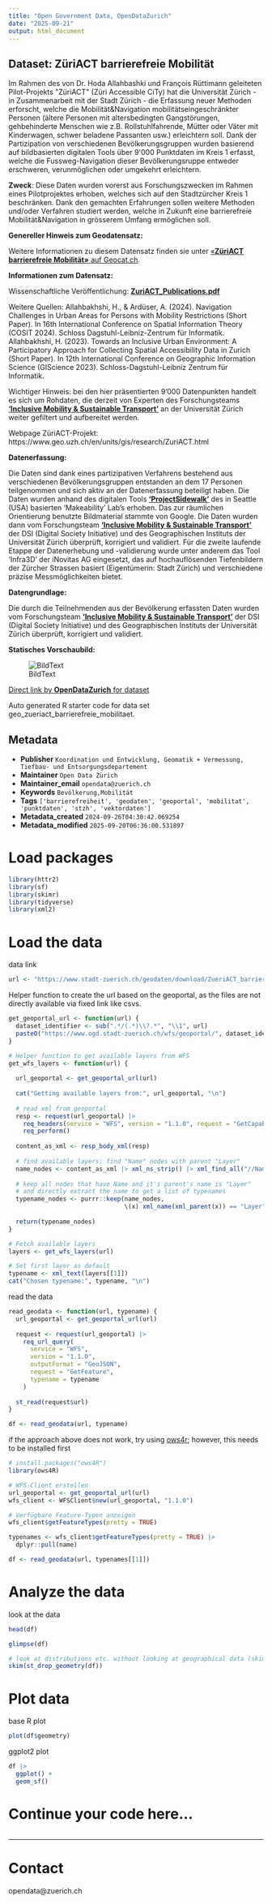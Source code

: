 ```yaml
---
title: "Open Government Data, OpenDataZurich"
date: "2025-09-21"
output: html_document
---
```


## Dataset: ZüriACT barrierefreie Mobilität

Im Rahmen des von Dr. Hoda Allahbashki und François Rüttimann geleiteten Pilot-Projekts &quot;ZüriACT&quot; (Züri Accessible CiTy) hat die Universität Zürich - in Zusammenarbeit mit der Stadt Zürich - die Erfassung neuer Methoden erforscht, welche die Mobilität&amp;Navigation mobilitätseingeschränkter Personen (ältere Personen mit altersbedingten Gangstörungen, gehbehinderte Menschen wie z.B. Rollstuhlfahrende, Mütter oder Väter mit Kinderwagen, schwer beladene Passanten usw.) erleichtern soll. Dank der Partizipation von verschiedenen Bevölkerungsgruppen wurden basierend auf bildbasierten digitalen Tools über 9&#39;000 Punktdaten im Kreis 1 erfasst, welche die Fussweg-Navigation dieser Bevölkerungsruppe entweder erschweren, verunmöglichen oder umgekehrt erleichtern.

**Zweck**: Diese Daten wurden vorerst aus Forschungszwecken im Rahmen eines Pilotprojektes erhoben, welches sich auf den Stadtzürcher Kreis 1 beschränken. Dank den gemachten Erfahrungen sollen weitere Methoden und/oder Verfahren studiert werden, welche in Zukunft eine barrierefreie Mobilität&amp;Navigation in grösserem Umfang ermöglichen soll.

**Genereller Hinweis zum Geodatensatz:**


Weitere Informationen zu diesem Datensatz finden sie unter [«**ZüriACT barrierefreie Mobilität»** auf Geocat.ch](https://www.geocat.ch/geonetwork/srv/ger/catalog.search#/metadata/2377f507-8be4-4e32-a7a4-8146bb7e6b53).				
			   

**Informationen zum Datensatz:**

Wissenschaftliche Veröffentlichung: <a style='font-weight:bold' href='https://gis.stadt-zuerich.ch/zueriplan_docs/diverse/ZuriACT_Publications.pdf' target='_blank'>ZuriACT_Publications.pdf</a>

Weitere Quellen: Allahbakhshi, H., & Ardüser, A. (2024). Navigation Challenges in Urban Areas for Persons with Mobility Restrictions (Short Paper). In 16th International Conference on Spatial Information Theory (COSIT 2024). Schloss Dagstuhl-Leibniz-Zentrum für Informatik.
Allahbakhshi, H. (2023). Towards an Inclusive Urban Environment: A Participatory Approach for Collecting Spatial Accessibility Data in Zurich (Short Paper). In 12th International Conference on Geographic Information Science (GIScience 2023). Schloss-Dagstuhl-Leibniz Zentrum für Informatik.

Wichtiger Hinweis: bei den hier präsentierten 9'000 Datenpunkten handelt es sich um Rohdaten, die derzeit von Experten des Forschungsteams <a style='font-weight:bold' href='https://www.geo.uzh.ch/en/units/gis/research/inclusive-mobility-sustainable-transport.html' target='_blank'> 'Inclusive Mobility & Sustainable Transport'</a> an der Universität Zürich weiter gefiltert und aufbereitet werden.

Webpage ZüriACT-Projekt: https://www.geo.uzh.ch/en/units/gis/research/ZuriACT.html


**Datenerfassung:**

Die Daten sind dank eines partizipativen Verfahrens bestehend aus verschiedenen Bevölkerungsgruppen entstanden an dem 17 Personen teilgenommen und sich aktiv an der Datenerfassung beteiligt haben. Die Daten wurden anhand des digitalen Tools <a style='font-weight:bold' href='https://sidewalk-chicago.cs.washington.edu/' target='_blank'> 'ProjectSidewalk'</a> des in Seattle (USA) basierten 'Makeability' Lab's erhoben. Das zur räumlichen Orientierung benutzte Bildmaterial stammte von Google. Die Daten wurden dann vom Forschungsteam  <a style='font-weight:bold' href='https://www.geo.uzh.ch/en/units/gis/research/inclusive-mobility-sustainable-transport.html' target='_blank'>'Inclusive Mobility & Sustainable Transport'</a>  der DSI (Digital Society Initiative) und des Geographischen Instituts der Universität Zürich überprüft, korrigiert und validiert. Für die zweite laufende Etappe der Datenerhebung und -validierung wurde unter anderem das Tool 'Infra3D' der iNovitas AG eingesetzt, das auf hochauflösenden Tiefenbildern der Zürcher Strassen basiert (Eigentümerin: Stadt Zürich) und verschiedene präzise Messmöglichkeiten bietet.

**Datengrundlage:**

Die durch die Teilnehmenden aus der Bevölkerung erfassten Daten wurden vom Forschungsteam <a style='font-weight:bold' href='https://www.geo.uzh.ch/en/units/gis/research/inclusive-mobility-sustainable-transport.html' target='_blank'> 'Inclusive Mobility & Sustainable Transport'</a> der DSI (Digital Society Initiative) und des Geographischen Instituts der Universität Zürich überprüft, korrigiert und validiert.


**Statisches Vorschaubild:**

![BildText](https://www.gis.stadt-zuerich.ch/zueriplan_docs/geocat/2377f507-8be4-4e32-a7a4-8146bb7e6b53.png)



[Direct link by **OpenDataZurich** for dataset](https://data.stadt-zuerich.ch/dataset/geo_zueriact_barrierefreie_mobilitaet)

Auto generated R starter code for data set geo_zueriact_barrierefreie_mobilitaet.

## Metadata

- **Publisher** `Koordination und Entwicklung, Geomatik + Vermessung, Tiefbau- und Entsorgungsdepartement`
- **Maintainer** `Open Data Zürich`
- **Maintainer_email** `opendata@zuerich.ch`
- **Keywords** `Bevölk­erung,Mobilität`
- **Tags** `['barrierefreiheit', 'geodaten', 'geoportal', 'mobilitat', 'punktdaten', 'stzh', 'vektordaten']`
- **Metadata_created** `2024-09-26T04:30:42.069254`
- **Metadata_modified** `2025-09-20T06:36:00.531897`


# Load packages

```r
library(httr2)
library(sf)
library(skimr)
library(tidyverse)
library(xml2)
```

# Load the data

data link
```r
url <- "https://www.stadt-zuerich.ch/geodaten/download/ZueriACT_barrierefreie_Mobilitaet?format=geojson_link"
```


Helper function to create the url based on the geoportal, as the files are not directly available via fixed link like csvs.
```r
get_geoportal_url <- function(url) {
  dataset_identifier <- sub(".*/(.*)\\?.*", "\\1", url)
  paste0("https://www.ogd.stadt-zuerich.ch/wfs/geoportal/", dataset_identifier)
}
```

```r
# Helper function to get available layers from WFS
get_wfs_layers <- function(url) {
  
  url_geoportal <- get_geoportal_url(url)
  
  cat("Getting available layers from:", url_geoportal, "\n")
  
  # read xml from geoportal
  resp <- request(url_geoportal) |> 
    req_headers(service = "WFS", version = "1.1.0", request = "GetCapabilities") |> 
    req_perform()
  
  content_as_xml <- resp_body_xml(resp)
  
  # find available layers: find "Name" nodes with parent "Layer"
  name_nodes <- content_as_xml |> xml_ns_strip() |> xml_find_all("//Name")
  
  # keep all nodes that have Name and it's parent's name is "Layer"
  # and directly extract the name to get a list of typenames
  typename_nodes <- purrr::keep(name_nodes,
                                \(x) xml_name(xml_parent(x)) == "Layer")
  
  return(typename_nodes)
}

# Fetch available layers
layers <- get_wfs_layers(url)

# Set first layer as default
typename <- xml_text(layers[[1]])
cat("Chosen typename:", typename, "\n")
```

read the data
```r
read_geodata <- function(url, typename) {
  url_geoportal <- get_geoportal_url(url)
  
  request <- request(url_geoportal) |>
    req_url_query(
      service = "WFS",
      version = "1.1.0",
      outputFormat = "GeoJSON",
      request = "GetFeature",
      typename = typename
    )
  
  st_read(request$url)
}

df <- read_geodata(url, typename)
```

if the approach above does not work, try using [ows4r](https://eblondel.github.io/ows4R/); however, this needs to be installed first
```r
# install.packages("ows4R")
library(ows4R)

# WFS-Client erstellen
url_geoportal <- get_geoportal_url(url)
wfs_client <- WFSClient$new(url_geoportal, "1.1.0")

# Verfügbare Feature-Typen anzeigen
wfs_client$getFeatureTypes(pretty = TRUE)

typenames <- wfs_client$getFeatureTypes(pretty = TRUE) |> 
  dplyr::pull(name)

df <- read_geodata(url, typenames[[1]])
```

# Analyze the data

look at the data
```r
head(df)
```

```r
glimpse(df)
```

```r
# look at distributions etc. without looking at geographical data (skim cannot deal with geometries)
skim(st_drop_geometry(df))
```

# Plot data

base R plot
```r
plot(df$geometry)
```

ggplot2 plot
```r
df |>
  ggplot() +
  geom_sf()
```

# Continue your code here...

```r

```

------------------------------------------------------------------------

# Contact

opendata@zuerich.ch
